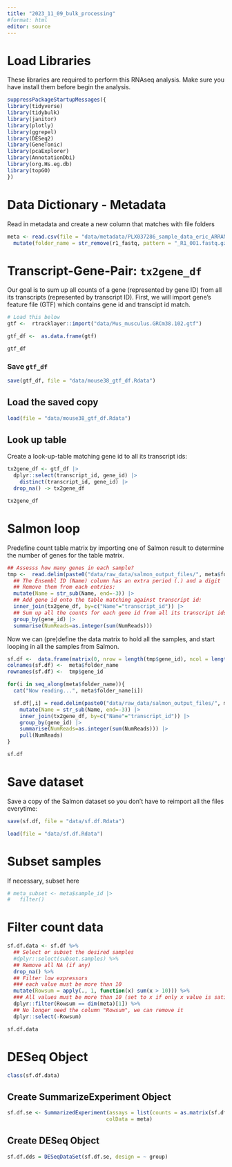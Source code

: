 ---
title: "2023_11_09_bulk_processing"
#format: html
editor: source
---

# Load Libraries

These libraries are required to perform this RNAseq analysis. Make sure you have install them before begin the analysis.

```{r}
suppressPackageStartupMessages({
library(tidyverse)
library(tidybulk)
library(janitor)
library(plotly)
library(ggrepel)
library(DESeq2)
library(GeneTonic)
library(pcaExplorer)
library(AnnotationDbi)
library(org.Hs.eg.db)
library(topGO)
})
```

# Data Dictionary - Metadata

Read in metadata and create a new column that matches with file folders

```{r}
meta <- read.csv(file = "data/metadata/PLX037286_sample_data_eric_ARRANGED.csv") |>
  mutate(folder_name = str_remove(r1_fastq, pattern = "_R1_001.fastq.gz"))
```

# Transcript-Gene-Pair: `tx2gene_df`

Our goal is to sum up all counts of a gene (represented by gene ID) from all its transcripts (represented by transcript ID). First, we will import gene's feature file (GTF) which contains gene id and transcipt id match.

```{r}
# Load this below
gtf <-  rtracklayer::import("data/Mus_musculus.GRCm38.102.gtf")

gtf_df <-  as.data.frame(gtf)

gtf_df
```

### Save `gtf_df`

```{r}
save(gtf_df, file = "data/mouse38_gtf_df.Rdata")
```

## Load the saved copy

```{r}
load(file = "data/mouse38_gtf_df.Rdata")
```

## Look up table

Create a look-up-table matching gene id to all its transcript ids:

```{r}
tx2gene_df <- gtf_df |>
  dplyr::select(transcript_id, gene_id) |>
	distinct(transcript_id, gene_id) |>
  drop_na() -> tx2gene_df

tx2gene_df

```

# Salmon loop

Predefine count table matrix by importing one of Salmon result to determine the number of genes for the table matrix.

```{r}
## Assesss how many genes in each sample?
tmp <-  read.delim(paste0("data/raw_data/salmon_output_files/", meta$folder_name[1], "/quant.sf")) |>
  ## The Ensembl ID (Name) column has an extra period (.) and a digit
  ## Remove them from each entries:
  mutate(Name = str_sub(Name, end=-3)) |>
  ## Add gene id onto the table matching against transcript id:
  inner_join(tx2gene_df, by=c("Name"="transcript_id")) |>
  ## Sum up all the counts for each gene id from all its transcript ids
  group_by(gene_id) |>
  summarise(NumReads=as.integer(sum(NumReads)))
```

Now we can (pre)define the data matrix to hold all the samples, and start looping in all the samples from Salmon.

```{r}
sf.df <-  data.frame(matrix(0, nrow = length(tmp$gene_id), ncol = length(meta$folder_name)))
colnames(sf.df) <-  meta$folder_name
rownames(sf.df) <-  tmp$gene_id

for(i in seq_along(meta$folder_name)){
  cat("Now reading...", meta$folder_name[i])

  sf.df[,i] = read.delim(paste0("data/raw_data/salmon_output_files/", meta$folder_name[1], "/quant.sf")) |> 
    mutate(Name = str_sub(Name, end=-3)) |>
    inner_join(tx2gene_df, by=c("Name"="transcript_id")) |>
    group_by(gene_id) |>
    summarise(NumReads=as.integer(sum(NumReads))) |>
    pull(NumReads)
}
```

```{r}
sf.df
```

# Save dataset

Save a copy of the Salmon dataset so you don't have to reimport all the files everytime:

```{r}
save(sf.df, file = "data/sf.df.Rdata")
```

```{r}
load(file = "data/sf.df.Rdata")
```

# Subset samples

If necessary, subset here

```{r}
# meta_subset <- meta$sample_id |> 
#   filter()
```

# Filter count data

```{r}
sf.df.data <- sf.df %>%
  ## Select or subset the desired samples 
  #dplyr::select(subset.samples) %>%
  ## Remove all NA (if any)
  drop_na() %>% 
  ## Filter low expressors
  ### each value must be more than 10
  mutate(Rowsum = apply(., 1, function(x) sum(x > 10))) %>% 
  ### All values must be more than 10 (set to x if only x value is satisfied)
  dplyr::filter(Rowsum == dim(meta)[1]) %>% 
  ## No longer need the column "Rowsum", we can remove it
  dplyr::select(-Rowsum)

sf.df.data
```

# DESeq Object

```{r}
class(sf.df.data)
```

## Create SummarizeExperiment Object

```{r}
sf.df.se <- SummarizedExperiment(assays = list(counts = as.matrix(sf.df.data)),
                                colData = meta)
```

## Create DESeq Object

```{r}
sf.df.dds = DESeqDataSet(sf.df.se, design = ~ group)
```
































